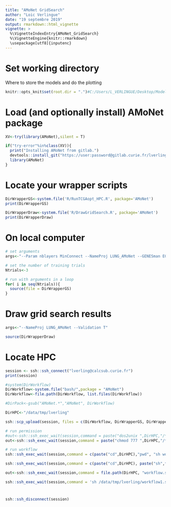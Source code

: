 ```yaml
---
title: "AMoNet GridSearch"
author: "Loic Verlingue"
date: "19 septembre 2019"
output: rmarkdown::html_vignette
vignette: >
  %\VignetteIndexEntry{AMoNet_GridSearch}
  %\VignetteEngine{knitr::rmarkdown}
  \usepackage[utf8]{inputenc}
---
```


# Set working directory
Where to store the models and do the plotting

```r
knitr::opts_knit$set(root.dir = ".")#C:/Users/L_VERLINGUE/Desktop/ModelK/Rpack/AMoNet
```


# Load (and optionally install) AMoNet package

```r

XV<-try(library(AMoNet),silent = T)

if("try-error"%in%class(XV)){
  print("Installing AMoNet from gitlab.")
  devtools::install_git("https://user:password@gitlab.curie.fr/lverling/amonet.git", dependencies = TRUE)
  library(AMoNet)
}


```

# Locate your wrapper scripts

```r

DirWrapperGS<-system.file('R/RunTCGAopt_HPC.R', package='AMoNet')
print(DirWrapperGS)

DirWrapperDraw<-system.file('R/DrawGridSearch.R', package='AMoNet')
print(DirWrapperDraw)

```

# On local computer

```r
# set arguments
args<-"--Param nblayers MinConnect --NameProj LUNG_AMoNet --GENESman EGFR MTOR --treatmt --Interval 10 --SelectMECA HALLMARK --organ luad --lambda 0"

# set the number of training trials
Ntrials<-3

# run with arguments in a loop
for( i in seq(Ntrials)){
  source(file = DirWrapperGS)
}

```

# Draw grid search results

```r
args<-"--NameProj LUNG_AMoNet --Validation T"

source(DirWrapperDraw)

```


# Locate HPC

```r

session <- ssh::ssh_connect("lverling@calcsub.curie.fr")
print(session)

#system(DirWorkflow)
DirWorkflow<-system.file("bash/",package = "AMoNet")
DirWorkflow<-file.path(DirWorkflow, list.files(DirWorkflow))

#DirPack<-gsub("AMoNet.*","AMoNet", DirWorkflow)

DirHPC<-"/data/tmp/lverling"

ssh::scp_upload(session, files = c(DirWorkflow, DirWrapperGS, DirWrapperDraw), to = DirHPC,verbose = T)

# run permission
#out<-ssh::ssh_exec_wait(session,command = paste("dos2unix ",DirHPC,"/*",sep = "") )
out<-ssh::ssh_exec_wait(session,command = paste("chmod 777 ",DirHPC,"/*",sep = "") )

# run workflow
ssh::ssh_exec_wait(session,command = c(paste("cd",DirHPC),"pwd", "sh workflow1.sh"))

ssh::ssh_exec_wait(session,command = c(paste("cd",DirHPC), paste("sh",file.path(DirHPC, "workflow.sh"))))

out<-ssh::ssh_exec_wait(session,command = file.path(DirHPC, "workflow.sh"))

ssh::ssh_exec_wait(session,command = 'sh /data/tmp/lverling/workflow1.sh')

```


#
```r
ssh::ssh_disconnect(session)
```

